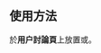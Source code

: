 <noinclude>{{Documentation subpage}}</noinclude>
{{Twinkle standard installation}}
{{Substituted}}
{{mbox
| type  = content
| text  = 本模板適用於[[Wikipedia:元維基用戶查核協助請求]]，於元維基提出的請求不適用。
}}

== 使用方法 ==
於'''用户討論頁'''上放置{{tls|Socksuspectnotice}}或{{tls|CUNotice}}。

<includeonly>{{sandbox other||
<!-- 本行下加入模板的分類，跨維基連結加入Wikidata（參見[[Wikipedia:Wikidata]]） -->
[[Category:傀儡帳號模板|Socksuspectnotice]]
[[Category:用戶警告模板|Socksuspectnotice]]
}}</includeonly>